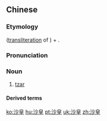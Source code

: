 ==Chinese==
{{zh-forms}}
{{wikipedia|lang=zh}}

===Etymology===
{{zh-l|沙}} ([[transliteration]] of {{etyl|ru|zh|sort=sha1huang2}} {{m|ru|царь}}) + {{zh-l|皇|emperor}}.

===Pronunciation===
{{zh-pron
|m=shāhuáng
|c=saa1 wong4
|cat=n
}}

===Noun===
{{zh-noun}}

# [[tzar]]

====Derived terms====
{{zh-der|沙皇國}}

[[ko:沙皇]]
[[hu:沙皇]]
[[pt:沙皇]]
[[uk:沙皇]]
[[zh:沙皇]]